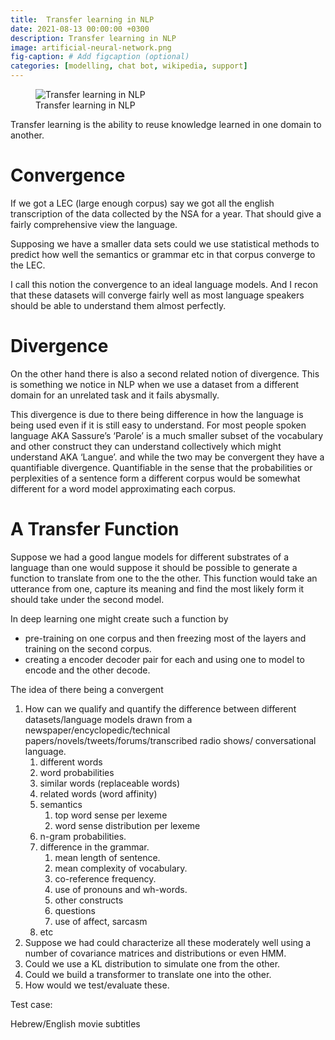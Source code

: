 ```yaml
---
title:  Transfer learning in NLP
date: 2021-08-13 00:00:00 +0300
description: Transfer learning in NLP
image: artificial-neural-network.png
fig-caption: # Add figcaption (optional)
categories: [modelling, chat bot, wikipedia, support] 
---
```


::: column-margin
![Transfer learning in NLP](artificial-neural-network.png){.column-margin}
:::


Transfer learning is the ability to reuse knowledge learned in one domain to another.

# Convergence 

If we got a LEC (large enough corpus) say we got all the english transcription of the data collected by the NSA for a year. That should give a fairly comprehensive view the language.

Supposing we have a smaller data sets could we use statistical methods to predict how well the semantics or grammar etc in that corpus converge to the LEC. 

I call this notion the convergence to an ideal language models. And I recon that these datasets will converge fairly well as most language speakers should be able to understand them almost perfectly.

# Divergence

On the other hand there is also a second related notion of divergence. This is something we notice in NLP when we use a dataset from a different domain for an unrelated task and it fails abysmally.

This divergence is due to there being difference in how the language is being used even if it is still easy to understand. For most people spoken language AKA Sassure's 'Parole' is a much smaller subset of the vocabulary and other construct they can understand collectively which might understand AKA 'Langue'. and while the two may be convergent they have a quantifiable divergence. Quantifiable in the sense that the probabilities or perplexities of a sentence form a different corpus would be somewhat different for a word model approximating each corpus.

# A Transfer Function

Suppose we had a good langue models for different substrates of a language than one would suppose it should be possible to generate a function to translate from one to the the other. This function would take an utterance from one, capture its meaning and find the most likely form it should take under the second model.

In deep learning one might create such a function by

- pre-training on one corpus and then freezing most of the layers and training on the second corpus.
- creating a encoder decoder pair for each and using one to model to encode and the other decode.

The idea of there being a convergent

1. How can we qualify and quantify the difference between different datasets/language models drawn from a newspaper/encyclopedic/technical papers/novels/tweets/forums/transcribed radio shows/ conversational language.
    1. different words
    1. word probabilities
    1. similar words (replaceable words)
    1. related words (word affinity)
    1. semantics 
        1. top word sense per lexeme
        1. word sense distribution per lexeme
    1. n-gram probabilities.
    1. difference in the grammar.
        1. mean length of sentence.
        1. mean complexity of vocabulary.
        1. co-reference frequency.
        1. use of pronouns and wh-words.
        1. other constructs
        1. questions
        1. use of affect, sarcasm
    1. etc
2. Suppose we had could characterize all these moderately well using a number of covariance matrices and distributions or even HMM. 
3. Could we use a KL distribution to simulate one from the other.
4. Could we build a transformer to translate one into the other.
5. How would we test/evaluate these.

Test case:

Hebrew/English movie subtitles
